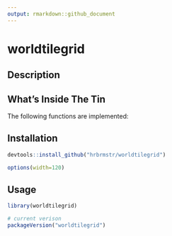 ```yaml
---
output: rmarkdown::github_document
---
```


# worldtilegrid

## Description

## What's Inside The Tin

The following functions are implemented:

## Installation

```r
devtools::install_github("hrbrmstr/worldtilegrid")
```

```r
options(width=120)
```

## Usage

```r
library(worldtilegrid)

# current verison
packageVersion("worldtilegrid")

```

